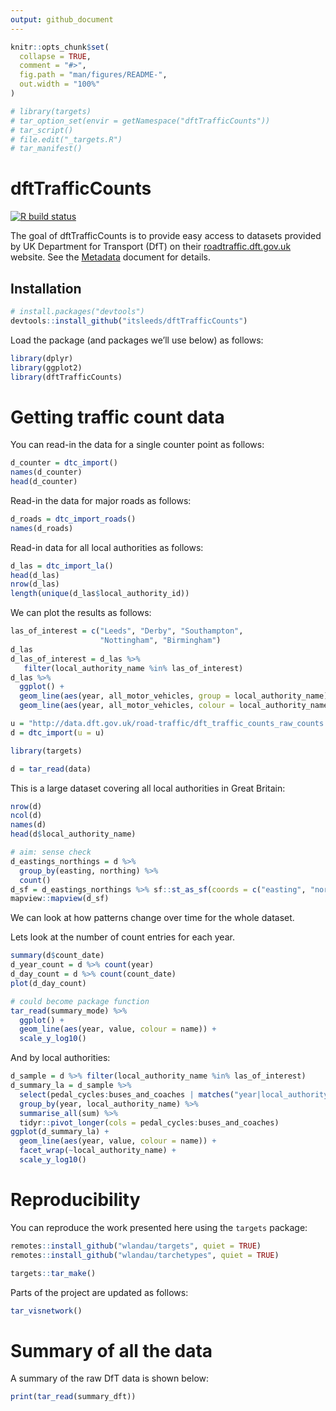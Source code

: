 ```yaml
---
output: github_document
---
```


<!-- README.md is generated from README.Rmd. Please edit that file -->

```r
knitr::opts_chunk$set(
  collapse = TRUE,
  comment = "#>",
  fig.path = "man/figures/README-",
  out.width = "100%"
)
```

```r
# library(targets)
# tar_option_set(envir = getNamespace("dftTrafficCounts"))
# tar_script()
# file.edit("_targets.R")
# tar_manifest()
```


# dftTrafficCounts

<!-- badges: start -->
[![R build status](https://github.com/itsleeds/dftTrafficCounts/workflows/R-CMD-check/badge.svg)](https://github.com/itsleeds/dftTrafficCounts/actions)
<!-- badges: end -->

The goal of dftTrafficCounts is to provide easy access to datasets provided by UK Department for Transport (DfT) on their [roadtraffic.dft.gov.uk](https://roadtraffic.dft.gov.uk) website.
See the [Metadata](http://data.dft.gov.uk.s3.amazonaws.com/road-traffic/all-traffic-data-metadata.pdf) document for details.

## Installation

<!-- You can install the released version of dftTrafficCounts from [CRAN](https://CRAN.R-project.org) with: -->

<!-- ``` r -->
<!-- install.packages("dftTrafficCounts") -->
<!-- ``` -->

<!-- And the development version from [GitHub](https://github.com/) with: -->

```r
# install.packages("devtools")
devtools::install_github("itsleeds/dftTrafficCounts")
```

<!-- From previous readme... -->
<!-- If you have traffic count data you would like to contribute to the Bristol City Council open data platform please contact city.transport@bristol.gov.uk -->

<!-- The entire dataset and a shapefile of the count locations can be downloaded here: http://1drv.ms/1LaIsZ4 -->

<!-- This data has not been quality checked and we strongly advise users conduct their own assessment of the quality of the data before using it. -->

Load the package (and packages we'll use below) as follows:

```r
library(dplyr)
library(ggplot2)
library(dftTrafficCounts)
```


# Getting traffic count data

You can read-in the data for a single counter point as follows:

```r
d_counter = dtc_import()
names(d_counter)
head(d_counter)
```

Read-in the data for major roads as follows:

```r
d_roads = dtc_import_roads()
names(d_roads)
```

Read-in data for all local authorities as follows:

```r
d_las = dtc_import_la()
head(d_las)
nrow(d_las)
length(unique(d_las$local_authority_id))
```

We can plot the results as follows:

```r
las_of_interest = c("Leeds", "Derby", "Southampton",
                    "Nottingham", "Birmingham")
d_las
d_las_of_interest = d_las %>%
   filter(local_authority_name %in% las_of_interest)
d_las %>% 
  ggplot() +
  geom_line(aes(year, all_motor_vehicles, group = local_authority_name), colour = "grey") +
  geom_line(aes(year, all_motor_vehicles, colour = local_authority_name), data = d_las_of_interest, size = 1.2)
```

```r
u = "http://data.dft.gov.uk/road-traffic/dft_traffic_counts_raw_counts.zip"
d = dtc_import(u = u)
```

```r
library(targets)
```


```r
d = tar_read(data)
```

This is a large dataset covering all local authorities in Great Britain:

```r
nrow(d)
ncol(d)
names(d)
head(d$local_authority_name)
```

```r
# aim: sense check
d_eastings_northings = d %>% 
  group_by(easting, northing) %>% 
  count()
d_sf = d_eastings_northings %>% sf::st_as_sf(coords = c("easting", "northing"), crs = 27700)
mapview::mapview(d_sf)
```


We can look at how patterns change over time for the whole dataset.

Lets look at the number of count entries for each year.

```r
summary(d$count_date)
d_year_count = d %>% count(year)
d_day_count = d %>% count(count_date)
plot(d_day_count)
```


```r
# could become package function
tar_read(summary_mode) %>% 
  ggplot() +
  geom_line(aes(year, value, colour = name)) +
  scale_y_log10()
```

And by local authorities:

```r
d_sample = d %>% filter(local_authority_name %in% las_of_interest)
d_summary_la = d_sample %>%
  select(pedal_cycles:buses_and_coaches | matches("year|local_authority_name")) %>% 
  group_by(year, local_authority_name) %>%
  summarise_all(sum) %>%
  tidyr::pivot_longer(cols = pedal_cycles:buses_and_coaches)
ggplot(d_summary_la) +
  geom_line(aes(year, value, colour = name)) +
  facet_wrap(~local_authority_name) +
  scale_y_log10()
```



# Reproducibility

You can reproduce the work presented here using the `targets` package:

```r
remotes::install_github("wlandau/targets", quiet = TRUE)
remotes::install_github("wlandau/tarchetypes", quiet = TRUE)
```

```r
targets::tar_make()
```

Parts of the project are updated as follows:

```r
tar_visnetwork()
```


# Summary of all the data

A summary of the raw DfT data is shown below:

```r
print(tar_read(summary_dft))
```

